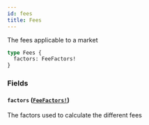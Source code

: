 ```yaml
---
id: fees
title: Fees
---
```


The fees applicable to a market

```graphql
type Fees {
  factors: FeeFactors!
}
```

### Fields

#### `factors` ([`FeeFactors!`](/graphql/objects/fee-factors))

The factors used to calculate the different fees
